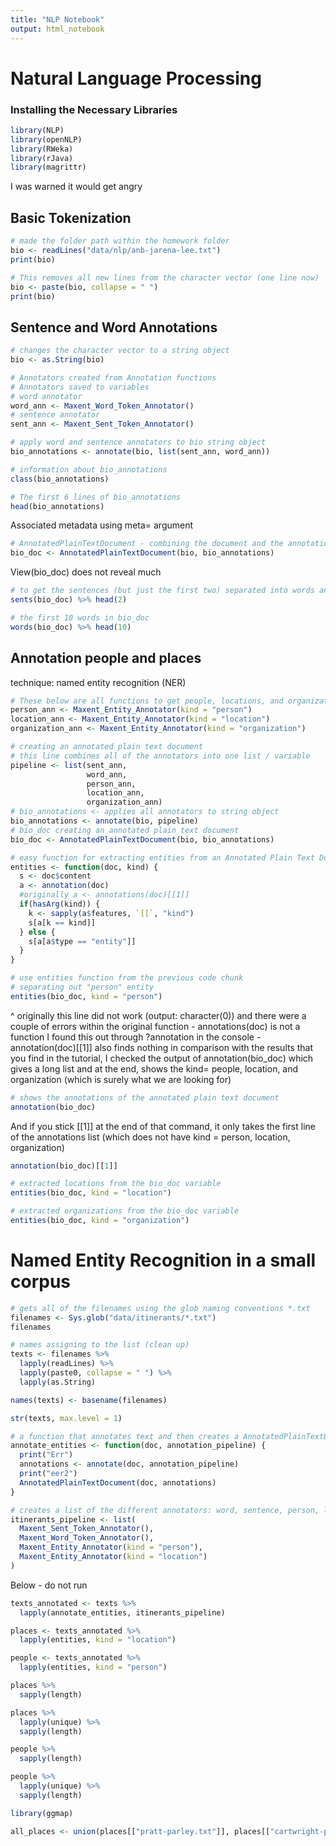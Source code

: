 ```yaml
---
title: "NLP Notebook"
output: html_notebook
---
```


# Natural Language Processing

### Installing the Necessary Libraries

```r
library(NLP)
library(openNLP)
library(RWeka)
library(rJava)
library(magrittr)
```


I was warned it would get angry

## Basic Tokenization

```r
# made the folder path within the homework folder
bio <- readLines("data/nlp/anb-jarena-lee.txt")
print(bio)
```

```r
# This removes all new lines from the character vector (one line now)
bio <- paste(bio, collapse = " ")
print(bio)
```
## Sentence and Word Annotations

```r
# changes the character vector to a string object
bio <- as.String(bio)
```
```r
# Annotators created from Annotation functions
# Annotators saved to variables
# word annotator
word_ann <- Maxent_Word_Token_Annotator()
# sentence annotator
sent_ann <- Maxent_Sent_Token_Annotator()
```

```r
# apply word and sentence annotators to bio string object
bio_annotations <- annotate(bio, list(sent_ann, word_ann))
```

```r
# information about bio_annotations
class(bio_annotations)
```

```r
# The first 6 lines of bio_annotations
head(bio_annotations)
```


Associated metadata using meta= argument

```r
# AnnotatedPlainTextDocument - combining the document and the annotations
bio_doc <- AnnotatedPlainTextDocument(bio, bio_annotations)
```
View(bio_doc) does not reveal much

```r
# to get the sentences (but just the first two) separated into words and punctuation
sents(bio_doc) %>% head(2)
```

```r
# the first 10 words in bio_doc
words(bio_doc) %>% head(10)
```

## Annotation people and places

technique: named entity recognition (NER) 

```r
# These below are all functions to get people, locations, and organization ~ curious how the function is set up for "organization"
person_ann <- Maxent_Entity_Annotator(kind = "person")
location_ann <- Maxent_Entity_Annotator(kind = "location")
organization_ann <- Maxent_Entity_Annotator(kind = "organization")
```

```r
# creating an annotated plain text document 
# this line combines all of the annotators into one list / variable
pipeline <- list(sent_ann,
                 word_ann,
                 person_ann,
                 location_ann,
                 organization_ann)
# bio_annotations <- applies all annotators to string object
bio_annotations <- annotate(bio, pipeline)
# bio_doc creating an annotated plain text document 
bio_doc <- AnnotatedPlainTextDocument(bio, bio_annotations)
```

```r
# easy function for extracting entities from an Annotated Plain Text Document (we will use this in the next code chunk)
entities <- function(doc, kind) {
  s <- doc$content
  a <- annotation(doc) 
  #originally a <- annotations(doc)[[1]]
  if(hasArg(kind)) {
    k <- sapply(a$features, `[[`, "kind")
    s[a[k == kind]]
  } else {
    s[a[a$type == "entity"]]
  }
}
```

```r
# use entities function from the previous code chunk
# separating out "person" entity
entities(bio_doc, kind = "person")
```
^ originally this line did not work (output: character(0)) and there were a couple of errors within the original function 
- annotations(doc) is not a function
  I found this out through ?annotation in the console
- annotation(doc)[[1]] also finds nothing
  in comparison with the results that you find in the tutorial, I checked the output of annotation(bio_doc) which gives a long list and at the end, shows the kind= people, location, and organization (which is surely what we are looking for)
```r
# shows the annotations of the annotated plain text document
annotation(bio_doc)
```
  
And if you stick [[1]]  at the end of that command, it only takes the first line of the annotations list (which does not have kind = person, location, organization)
```r
annotation(bio_doc)[[1]]
```  

```r
# extracted locations from the bio_doc variable
entities(bio_doc, kind = "location")
```

```r
# extracted organizations from the bio_doc variable
entities(bio_doc, kind = "organization")
```

# Named Entity Recognition in a small corpus

```r
# gets all of the filenames using the glob naming conventions *.txt
filenames <- Sys.glob("data/itinerants/*.txt")
filenames
```

```r
# names assigning to the list (clean up)
texts <- filenames %>%
  lapply(readLines) %>%
  lapply(paste0, collapse = " ") %>%
  lapply(as.String)

names(texts) <- basename(filenames)

str(texts, max.level = 1)
```

```r
# a function that annotates text and then creates a AnnotatedPlainTextDocument
annotate_entities <- function(doc, annotation_pipeline) {
  print("Err")
  annotations <- annotate(doc, annotation_pipeline)
  print("eer2")
  AnnotatedPlainTextDocument(doc, annotations)
}
```

```r
# creates a list of the different annotators: word, sentence, person, location 
itinerants_pipeline <- list(
  Maxent_Sent_Token_Annotator(),
  Maxent_Word_Token_Annotator(),
  Maxent_Entity_Annotator(kind = "person"),
  Maxent_Entity_Annotator(kind = "location")
)
```
Below - do not run
```r
texts_annotated <- texts %>%
  lapply(annotate_entities, itinerants_pipeline)
```

```r
places <- texts_annotated %>%
  lapply(entities, kind = "location")

people <- texts_annotated %>%
  lapply(entities, kind = "person")
```

```r
places %>%
  sapply(length)
```

```r
places %>%
  lapply(unique) %>%
  sapply(length)
```

```r
people %>%
  sapply(length)
```

```r
people %>%
  lapply(unique) %>%
  sapply(length)
```

```r
library(ggmap)
```

```r
all_places <- union(places[["pratt-parley.txt"]], places[["cartwright-peter.txt"]]) %>% union(places[["lee-jarena.txt"]])
```

